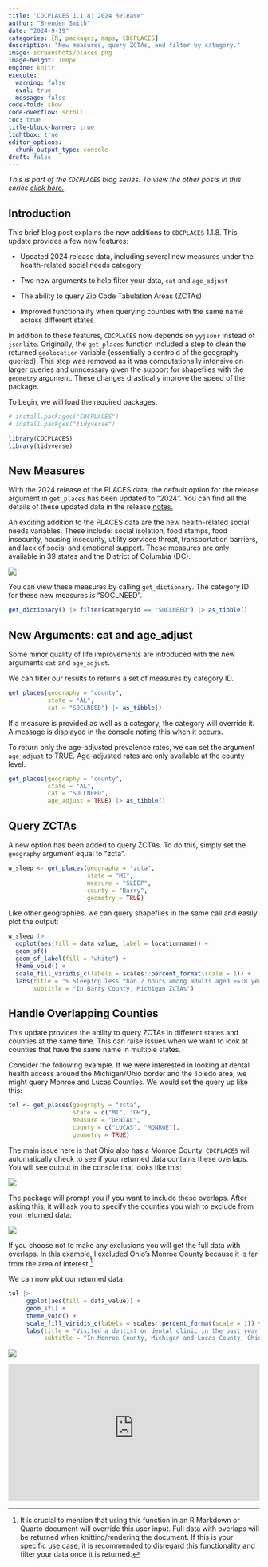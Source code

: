 ```yaml
---
title: "CDCPLACES 1.1.8: 2024 Release"
author: "Brenden Smith"
date: "2024-9-19"
categories: [R, packages, maps, CDCPLACES]
description: "New measures, query ZCTAs, and filter by category."
image: screenshots/places.png
image-height: 100px
engine: knitr
execute: 
  warning: false
  eval: true
  message: false
code-fold: show
code-overflow: scroll
toc: true
title-block-banner: true
lightbox: true
editor_options: 
  chunk_output_type: console
draft: false
---
```


*This is part of the `CDCPLACES` blog series. To view the other posts in this series [click here.](https://brendenmsmith.com/blog#category=CDCPLACES)*

## Introduction

This brief blog post explains the new additions to `CDCPLACES` 1.1.8. This update provides a few new features:

-   Updated 2024 release data, including several new measures under the health-related social needs category

-   Two new arguments to help filter your data, `cat` and `age_adjust`

-   The ability to query Zip Code Tabulation Areas (ZCTAs)

-   Improved functionality when querying counties with the same name across different states

In addition to these features, `CDCPLACES` now depends on `yyjsonr` instead of `jsonlite`. Originally, the `get_places` function included a step to clean the returned `geolocation` variable (essentially a centroid of the geography queried). This step was removed as it was computationally intensive on larger queries and unncessary given the support for shapefiles with the `geometry` argument. These changes drastically improve the speed of the package.

To begin, we will load the required packages.

```r
# install.packages("CDCPLACES")
# install.packges("tidyverse")

library(CDCPLACES)
library(tidyverse)
```

## New Measures

With the 2024 release of the PLACES data, the default option for the release argument in `get_places` has been updated to "2024". You can find all the details of these updated data in the release [notes.](https://www.cdc.gov/places/help/data-notes/index.html)

An exciting addition to the PLACES data are the new health-related social needs variables. These include: social isolation, food stamps, food insecurity, housing insecurity, utility services threat, transportation barriers, and lack of social and emotional support. These measures are only available in 39 states and the District of Columbia (DC).

![](screenshots/HRSN.png)

You can view these measures by calling `get_dictionary`. The category ID for these new measures is "SOCLNEED".

```r
get_dictionary() |> filter(categoryid == "SOCLNEED") |> as_tibble()
```

## New Arguments: cat and age_adjust

Some minor quality of life improvements are introduced with the new arguments `cat` and `age_adjust`.

We can filter our results to returns a set of measures by category ID.

```r
get_places(geography = "county",
           state = "AL", 
           cat = "SOCLNEED") |> as_tibble()
```

If a measure is provided as well as a category, the category will override it. A message is displayed in the console noting this when it occurs.

To return only the age-adjusted prevalence rates, we can set the argument `age_adjust` to TRUE. Age-adjusted rates are only available at the county level.

```r
get_places(geography = "county",
           state = "AL", 
           cat = "SOCLNEED", 
           age_adjust = TRUE) |> as_tibble()
```

## Query ZCTAs

A new option has been added to query ZCTAs. To do this, simply set the `geography` argument equal to "zcta".

```r
w_sleep <- get_places(geography = "zcta", 
                      state = "MI", 
                      measure = "SLEEP",
                      county = "Barry", 
                      geometry = TRUE)
```

Like other geographies, we can query shapefiles in the same call and easily plot the output:

```r
w_sleep |> 
  ggplot(aes(fill = data_value, label = locationname)) +
  geom_sf() +
  geom_sf_label(fill = "white") +
  theme_void() +
  scale_fill_viridis_c(labels = scales::percent_format(scale = 1)) +
  labs(title = "% Sleeping less than 7 hours among adults aged >=18 years",
       subtitle = "In Barry County, Michigan ZCTAs")
```

## Handle Overlapping Counties

This update provides the ability to query ZCTAs in different states and counties at the same time. This can raise issues when we want to look at counties that have the same name in multiple states.

Consider the following example. If we were interested in looking at dental health access around the Michigan/Ohio border and the Toledo area, we might query Monroe and Lucas Counties. We would set the query up like this:

```r
tol <- get_places(geography = "zcta",
                  state = c("MI", "OH"),
                  measure = "DENTAL",
                  county = c("LUCAS", "MONROE"),
                  geometry = TRUE)
```

The main issue here is that Ohio also has a Monroe County. `CDCPLACES` will automatically check to see if your returned data contains these overlaps. You will see output in the console that looks like this:

![](screenshots/terminal1.jpg)

The package will prompt you if you want to include these overlaps. After asking this, it will ask you to specify the counties you wish to exclude from your returned data:

![](screenshots/terminal2.jpg)

If you choose not to make any exclusions you will get the full data with overlaps. In this example, I excluded Ohio's Monroe County because it is far from the area of interest.[^1]

[^1]: It is crucial to mention that using this function in an R Markdown or Quarto document will override this user input. Full data with overlaps will be returned when knitting/rendering the document. If this is your specific use case, it is recommended to disregard this functionality and filter your data once it is returned.

We can now plot our returned data:

```r
tol |> 
     ggplot(aes(fill = data_value)) +
     geom_sf() +
     theme_void() +
     scale_fill_viridis_c(labels = scales::percent_format(scale = 1)) +
     labs(title = "Visited a dentist or dental clinic in the past year among adults aged >=18 years", 
          subtitle = "In Monroe County, Michigan and Lucas County, Ohio ZCTAs")
```

![](screenshots/tol2.png)

```{=html}
<!-- <div style = "border-style: dashed; border-color: #685068;"> -->
<iframe style = "width: 100%; height: 275px; border: none;" src="https://n1mbmu-brenden-smith.shinyapps.io/listserv" title="Embedded Shiny App"></iframe>
<!-- </div> -->
```
